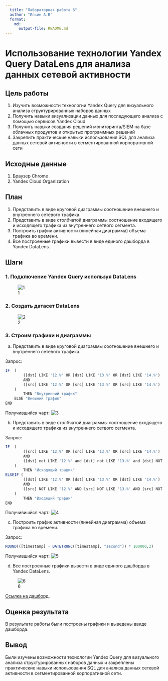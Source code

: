 ```yaml
---
  title: "Лабораторная работа 6"
  author: "Ильин А.В"
  format: 
    md:
      output-file: README.md
---
```


# Использование технологии Yandex Query DataLens для анализа данных сетевой активности

## Цель работы

1. Изучить возможности технологии Yandex Query для визуального анализа структурированных наборов данных
2. Получить навыки визуализации данных для последующего анализа с помощью сервисов Yandex Cloud
3. Получить навыки создания решений мониторинга/SIEM на базе облачных продуктов и открытых программных решений
4. Закрепить практические навыки использования SQL для анализа данных сетевой активности в сегментированной корпоративной сети

## Исходные данные

1. Браузер Chrome
2. Yandex Cloud Organization

## План

1. Представить в виде круговой диаграммы соотношение внешнего и внутреннего сетевого трафика.
2. Представить в виде столбчатой диаграммы соотношение входящего и исходящего трафика из внутреннего сетвого сегмента.
3. Построить график активности (линейная диаграмма) объема трафика во времени.
4. Все построенные графики вывести в виде единого дашборда в Yandex DataLens.

## Шаги

### 1. Подключение Yandex Query используя DataLens

![1](imgs/image1.png)

### 2. Создать датасет DataLens
 
![2](imgs/image2.png)
 
### 3. Строим графики и диаграммы


a) Представить в виде круговой диаграммы соотношение внешнего и внутреннего
 сетевого трафика.

Запрос:
```r
IF  (
        ([dst] LIKE '12.%' OR [dst] LIKE '13.%' OR [dst] LIKE '14.%') 
        AND 
        ([src] LIKE '12.%' OR [src] LIKE '13.%' OR [src] LIKE '14.%')
    )
        THEN "Внутренний трафик" 
    ELSE "Внешний трафик" 
END
```
Получившийся чарт:
![3](imgs/image3.png)


b) Представить в виде столбчатой диаграммы соотношение входящего и
исходящего трафика из внутреннего сетвого сегмента.
 
Запрос:
```r
IF  (
        ([src] LIKE '12.%' OR [src] LIKE '13.%' OR [src] LIKE '14.%') 
        AND 
        ([dst] not LIKE '12.%' and [dst] not LIKE '13.%' and [dst] NOT LIKE '14.%')
    )
        THEN "Исходящий трафик"
ELSEIF (
        ([dst] LIKE '12.%' OR [dst] LIKE '13.%' OR [dst] LIKE '14.%') 
        AND 
        ([src] NOT LIKE '12.%' AND [src] NOT LIKE '13.%' AND [src] NOT LIKE '14.%')
    )
        THEN "Входящий трафик"
END
```

Получивишйся чарт:
![4](imgs/image4.png)


 c) Построить график активности (линейная диаграмма) объема трафика во
 времени.

Запрос:
```r
ROUND(([timestamp] - DATETRUNC([timestamp], "second")) * 100000,2)
```

Получившийся чарт:
![5](imgs/image5.png)


d) Все построенные графики вывести в виде единого дашборда в Yandex DataLens.

![6](imgs/image6.png)

[Ссылка на дашборд](https://datalens.yandex.cloud/3lyb4iy4ftpsq-ilinav-deshbord).


## Оценка результата

В результате работы были построены графики и выведены ввиде дашборда.

## Вывод

Были изучены возможности технологии Yandex Query для визуального анализа структурированных наборов данных и закреплены практические навыки использования SQL для анализа данных сетевой активности в сегментированной корпоративной сети.